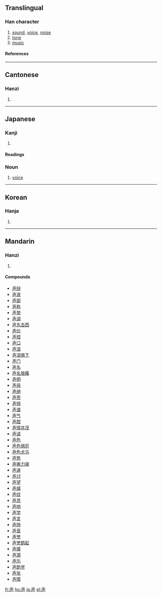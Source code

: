 {{see|聲}}

==Translingual==
===Han character===
{{Han char|rn=33|rad=士|as=04|sn=7|four=|canj=土日竹 (GAH)}}
# [[sound]], [[voice]], [[noise]]
# [[tone]]
# [[music]]
====References====
{{Han ref|kx=0243.040|dkj=05645|dj=0483.060|hdz=10429.010|uh=58F0|ud=22768}}
----
==Cantonese==
===Hanzi===
{{yue-hanzi|jyut=|y=seng1, sing1}}
# {{defn|Cantonese}}
----
== Japanese ==
=== Kanji ===
{{ja-kanji|grade=|rs=士04}}
# {{defn|Japanese}} 
====Readings====
{{ja-readings|on=[[せい]] ([[sei]]), [[しょう]] ([[shō]])|kun=[[こえ]] ([[koe]])}}
===Noun===
{{ja-noun|k|count=|hira=こえ|kata=|rom=koe|kanji=|kyu=|shin=|hidx=}}
# [[voice]]
----

==Korean==
===Hanja===
{{ko-hanja|hangeul=성|rv=seong|mr=sŏng}}
# {{defn|Korean}}

----
==Mandarin==
===Hanzi===
{{cmn-hanzi|tra=聲|pin=[[shēng]] (sheng1)|wg=sheng<sup>1</sup>}}
# {{defn|Mandarin}}

====Compounds====
*[[声辩]]
*[[声波]]
*[[声部]]
*[[声称]]
*[[声带]]
*[[声调]]
*[[声东击西]]
*[[声价]]
*[[声控]]
*[[声口]]
*[[声浪]]
*[[声泪俱下]]
*[[声门]]
*[[声名]]
*[[声名狼藉]]
*[[声明]]
*[[声母]]
*[[声纳]]
*[[声旁]]
*[[声频]]
*[[声谱]]
*[[声气]]
*[[声腔]]
*[[声情并茂]]
*[[声请]]
*[[声色]]
*[[声色俱厉]]
*[[声色犬马]]
*[[声势]]
*[[声嘶力竭]]
*[[声速]]
*[[声讨]]
*[[声望]]
*[[声威]]
*[[声纹]]
*[[声息]]
*[[声响]]
*[[声学]]
*[[声言]]
*[[声扬]]
*[[声音]]
*[[声誉]]
*[[声誉鹊起]]
*[[声援]]
*[[声源]]
*[[声乐]]
*[[声韵学]]
*[[声张]]
*[[声障]]

[[fr:声]]
[[hu:声]]
[[ja:声]]
[[pl:声]]